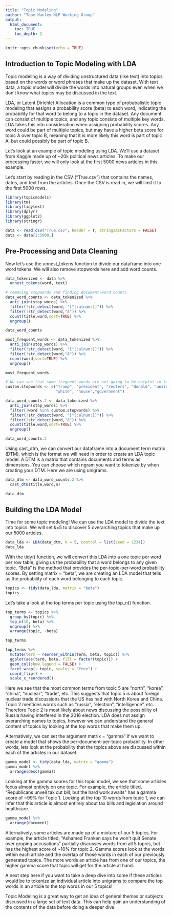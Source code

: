 ```yaml
---
title: "Topic Modeling"
author: "Team Hanley NLP Working Group"
output:
  html_document:
    toc: TRUE
    toc_depth: 2
---
```


```r
knitr::opts_chunk$set(echo = TRUE)
```

## Introduction to Topic Modeling with LDA
Topic modeling is a way of dividing unstructured data (like text) into topics based on the words or word phrases that make up the dataset. With text data, a topic model will divide the words into natural groups even when we don't know what topics may be discussed in the text.

LDA, or Latent Dirichlet Allocation is a common type of probabalistic topic modeling that assigns a probability score (beta) to each word, indicating the probability for that word to belong to a topic in the dataset. Any document can consist of multiple topics, and any topic consists of multiple key words. LDA takes this into consideration when assigning probability scores. Any word could be part of multiple topics, but may have a higher beta score for topic A over topic B, meaning that it is more likely this word is part of topic A, but could possibly be part of topic B.


Let's look at an example of topic modeling using LDA. We'll use a dataset from Kaggle made up of ~20k political news articles. To make our processing faster, we will only look at the first 5000 news articles in this example. 

Let's start by reading in the CSV ("True.csv") that contains the names, dates, and text from the articles. Once the CSV is read in, we will limit it to the first 5000 rows.
```r
library(topicmodels)
library(tm)
library(tidytext)
library(dplyr)
library(ggplot2)
library(stringr)

data <- read.csv("True.csv", header = T, stringsAsFactors = FALSE)
data <- data[1:5000,]

```
## Pre-Processing and Data Cleaning
Now let's use the unnest_tokens function to divide our dataframe into one word tokens. We will also remove stopwords here and add word counts. 
```r
data_tokenized <- data %>% 
  unnest_tokens(word, text)

# removing stopwords and finding document-word counts
data_word_counts <- data_tokenized %>%
  anti_join(stop_words) %>%
  filter(!str_detect(word, "[^[:alnum:]]")) %>%
  filter(!str_detect(word,"â")) %>%
  count(title,word,sort=TRUE) %>%
  ungroup()

data_word_counts

most_frequent_words <- data_tokenized %>%
  anti_join(stop_words) %>%
  filter(!str_detect(word, "[^[:alnum:]]")) %>%
  filter(!str_detect(word,"â")) %>%
  count(word,sort=TRUE) %>%
  ungroup()

most_frequent_words

# We can see that some frequent words are not going to be helpful in telling us what these articles are about and will just create noise. We already know that these are political articles written while the President is Donald Trump. Let's add some of these words to a custom stopwords list.
custom.stopwords <- c("trump", "president", "reuters", "donald", "united","told",
                      "white", "house","government")

data_word_counts.2 <- data_tokenized %>%
  anti_join(stop_words) %>%
  filter(!word %in% custom.stopwords) %>%
  filter(!str_detect(word, "[^[:alnum:]]")) %>%
  filter(!str_detect(word,"â")) %>%
  count(title,word,sort=TRUE) %>%
  ungroup()

data_word_counts.2

```
Using cast_dtm, we can convert our dataframe into a document term matrix (DTM), which is the format we will need in order to create an LDA topic model. A DTM is a matrix that contains documents and terms as dimensions. You can choose which ngram you want to tokenize by when creating your DTM. Here we are using unigrams.
```r
data_dtm <- data_word_counts.2 %>%
  cast_dtm(title,word,n)

data_dtm
```

## Building the LDA Model
Time for some topic modeling! We can use the LDA model to divide the text into topics. We will set k=5 to discover 5 overarching topics that make up our 5000 articles.  
```r
data_lda <- LDA(data_dtm, k = 5, control = list(seed = 1234))
data_lda
```

With the tidy() function, we will convert this LDA into a one topic per word per row table, giving us the probability that a word belongs to any given topic. "Beta" is the method that provides the per-topic-per-word probability scores. By setting matrix = "beta", we are creating an LDA model that tells us the probability of each word belonging to each topic.
```r
topics <- tidy(data_lda, matrix = "beta")
topics
```
Let's take a look at the top terms per topic using the top_n() function.
```r
top_terms <- topics %>%
  group_by(topic) %>%
  top_n(10, beta) %>%
  ungroup() %>%
  arrange(topic, -beta)

top_terms
```
```r

top_terms %>%
  mutate(term = reorder_within(term, beta, topic)) %>%
  ggplot(aes(term, beta, fill = factor(topic))) +
  geom_col(show.legend = FALSE) +
  facet_wrap(~ topic, scales = "free") +
  coord_flip() +
  scale_x_reordered()

```


Here we see that the most common terms from topic 5 are "north", "korea", "china", "nuclear", "trade", etc. This suggests that topic 5  is about foreign nuclear trade discussions that the US has had with North Korea and China. Topic 2 mentions words such as "russia", "election", "intelligence", etc. Therefore Topic 2 is most likely about news discussing the possibility of Russia having interfered in the 2016 election. LDA does not assign overarching names to topics, however we can understand the general content of topics by looking at the top words that make them up.

Alternatively, we can set the argument matrix = "gamma" if we want to create a model that shows the per-document-per-topic probability. In other words, lets look at the probability that the topics above are discussed within each of the articles in our dataset.
```r
gamma_model <- tidy(data_lda, matrix = "gamma")
gamma_model %>%
  arrange(desc(gamma))
```

Looking at the gamma scores for this topic model, we see that some articles focus almost entirely on one topic. For example, the article titled, "Republicans unveil tax cut bill, but the hard work awaits" has a gamma score of ~99% for Topic 1. Looking at the top 10 words from topic 1, we can infer that this article is almost entirely about tax bills and legislation around healthcare. 

```r
gamma_model %>%
  arrange(document)
```
Alternatively, some articles are made up of a mixture of our 5 topics. For example, the article titled, "Ashamed Franken says he won't quit Senate over groping accusations" partially discusses words from all 5 topics, but has the highest score of ~10% for topic 2. Gamma scores look at the words within each article and the overlap of those words in each of our previously generated topics. The more words an article has from one of our topics, the higher gamma score that topic will get for the article at hand.

A next step here if you want to take a deep dive into some if these articles would be to tokenize an individual article into unigrams to compare the top words in an article to the top words in our 5 topics!

Topic Modeling is a great way to get an idea of general themes or subjects discussed in a large set of text data. This can help gain an understanding of the contents of the data before doing a deeper dive.